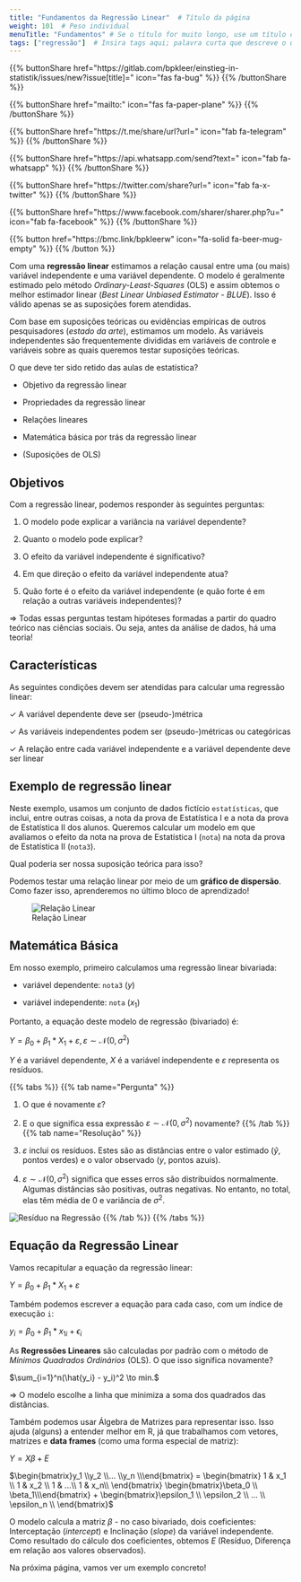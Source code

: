 ```yaml
---
title: "Fundamentos da Regressão Linear"  # Título da página
weight: 101  # Peso individual
menuTitle: "Fundamentos" # Se o título for muito longo, use um título curto aqui
tags: ["regressão"]  # Insira tags aqui; palavra curta que descreve o que acontece na página
---
```


{{% buttonShare href=\"https\:\/\/gitlab.com\/bpkleer\/einstieg-in-statistik\/issues\/new?issue[title]=\" icon=\"fas fa-bug\" %}} {{% /buttonShare %}} 

{{% buttonShare href=\"mailto\:\" icon=\"fas fa-paper-plane\" %}} {{% /buttonShare %}}

{{% buttonShare href=\"https\:\/\/t.me\/share\/url?url=\" icon=\"fab fa-telegram\" %}} {{% /buttonShare %}}

{{% buttonShare href=\"https\:\/\/api.whatsapp.com\/send?text=\" icon=\"fab fa-whatsapp\" %}} {{% /buttonShare %}}

{{% buttonShare href=\"https\:\/\/twitter.com\/share?url=\" icon=\"fab fa-x-twitter\" %}} {{% /buttonShare %}}

{{% buttonShare href=\"https\:\/\/www.facebook.com\/sharer\/sharer.php?u=\" icon=\"fab fa-facebook\" %}} {{% /buttonShare %}}

{{% button href=\"https\:\/\/bmc.link\/bpkleerw\" icon=\"fa-solid fa-beer-mug-empty\" %}} {{% /button %}}

Com uma **regressão linear** estimamos a relação causal entre uma (ou mais) variável independente e uma variável dependente. O modelo é geralmente estimado pelo método *Ordinary-Least-Squares* (OLS) e assim obtemos o melhor estimador linear (*Best Linear Unbiased Estimator - BLUE*). Isso é válido apenas se as suposições forem atendidas.

Com base em suposições teóricas ou evidências empíricas de outros pesquisadores (*estado da arte*), estimamos um modelo. As variáveis independentes são frequentemente divididas em variáveis de controle e variáveis sobre as quais queremos testar suposições teóricas.

O que deve ter sido retido das aulas de estatística?

- Objetivo da regressão linear

- Propriedades da regressão linear

- Relações lineares

- Matemática básica por trás da regressão linear

- (Suposições de OLS)

## Objetivos
Com a regressão linear, podemos responder às seguintes perguntas:

1. O modelo pode explicar a variância na variável dependente?

2. Quanto o modelo pode explicar?

3. O efeito da variável independente é significativo?

4. Em que direção o efeito da variável independente atua?

5. Quão forte é o efeito da variável independente (e quão forte é em relação a outras variáveis independentes)?

$\Rightarrow$ Todas essas perguntas testam hipóteses formadas a partir do quadro teórico nas ciências sociais. Ou seja, antes da análise de dados, há uma teoria!

## Características
As seguintes condições devem ser atendidas para calcular uma regressão linear:

$\checkmark$ A variável dependente deve ser (pseudo-)métrica

$\checkmark$ As variáveis independentes podem ser (pseudo-)métricas ou categóricas

$\checkmark$ A relação entre cada variável independente e a variável dependente deve ser linear

## Exemplo de regressão linear
Neste exemplo, usamos um conjunto de dados fictício `estatísticas`, que inclui, entre outras coisas, a nota da prova de Estatística I e a nota da prova de Estatística II dos alunos. Queremos calcular um modelo em que avaliamos o efeito da nota na prova de Estatística I (`nota`) na nota da prova de Estatística II (`nota3`).

Qual poderia ser nossa suposição teórica para isso?

Podemos testar uma relação linear por meio de um **gráfico de dispersão**. Como fazer isso, aprenderemos no último bloco de aprendizado!

![Relação Linear](../img/reg1.pt.png)

## Matemática Básica
Em nosso exemplo, primeiro calculamos uma regressão linear bivariada:

- variável dependente: `nota3` ($y$)

- variável independente: `nota` ($x_1$)

Portanto, a equação deste modelo de regressão (bivariado) é:

$Y = \beta_0 + \beta_1 * X_1 + \varepsilon, \varepsilon \sim \mathcal{N}(0, \sigma^2)$

$Y$ é a variável dependente, $X$ é a variável independente e $\varepsilon$ representa os resíduos.

{{% tabs %}}
{{% tab name=\"Pergunta\" %}}

1. O que é novamente $\varepsilon$?

2. E o que significa essa expressão $\varepsilon \sim \mathcal{N}(0, \sigma^2)$ novamente?
{{% /tab %}}
{{% tab name=\"Resolução\" %}}
1. $\varepsilon$ inclui os resíduos. Estes são as distâncias entre o valor estimado ($\hat{y}$, pontos verdes) e o valor observado ($y$, pontos azuis).

2. $\varepsilon \sim \mathcal{N}(0, \sigma^2)$ significa que esses erros são distribuídos normalmente. Algumas distâncias são positivas, outras negativas. No entanto, no total, elas têm média de $0$ e variância de $\sigma^2$.

![Resíduo na Regressão](../img/reg4.pt.png)
{{% /tab %}}
{{% /tabs %}}

## Equação da Regressão Linear
Vamos recapitular a equação da regressão linear:

$Y = \beta_0 + \beta_1*X_1 + \varepsilon$

Também podemos escrever a equação para cada caso, com um índice de execução `i`:

$y_i = \beta_0 + \beta_1 * {x_1}_i + \epsilon_i$

As **Regressões Lineares** são calculadas por padrão com o método de *Mínimos Quadrados Ordinários* (OLS). O que isso significa novamente?

$\sum_{i=1}^n(\hat{y_i} - y_i)^2 \to min.$

$\Rightarrow$ O modelo escolhe a linha que minimiza a soma dos quadrados das distâncias.

Também podemos usar Álgebra de Matrizes para representar isso. Isso ajuda (alguns) a entender melhor em R, já que trabalhamos com vetores, matrizes e **data frames** (como uma forma especial de matriz):

$Y = X\beta + E$

$\begin{bmatrix}y_1 \\y_2 \\... \\y_n \\\end{bmatrix} = \begin{bmatrix} 1 & x_1 \\ 1 & x_2 \\ 1 & ...\\ 1 & x_n\\ \end{bmatrix} \begin{bmatrix}\beta_0 \\ \beta_1\\\end{bmatrix} + \begin{bmatrix}\epsilon_1 \\ \epsilon_2 \\ ... \\ \epsilon_n \\ \end{bmatrix}$

O modelo calcula a matriz $\beta$ - no caso bivariado, dois coeficientes: Interceptação (*intercept*) e Inclinação (*slope*) da variável independente. Como resultado do cálculo dos coeficientes, obtemos $E$ (Resíduo, Diferença em relação aos valores observados).

Na próxima página, vamos ver um exemplo concreto!
